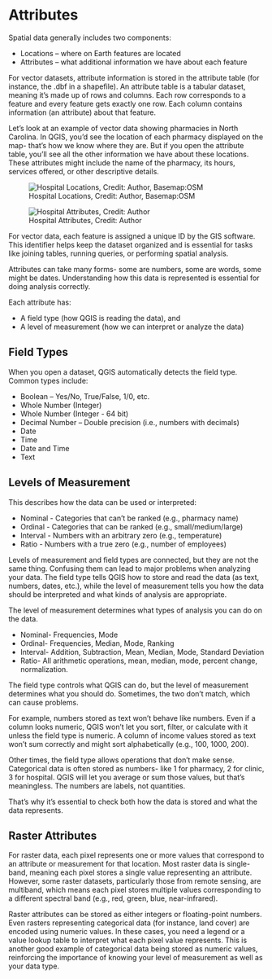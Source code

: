 # Attributes

Spatial data generally includes two components:

-   Locations – where on Earth features are located
-   Attributes – what additional information we have about each feature

For vector datasets, attribute information is stored in the attribute table (for instance, the .dbf in a shapefile). An attribute table is a tabular dataset, meaning it’s made up of rows and columns. Each row corresponds to a feature and every feature gets exactly one row. Each column contains information (an attribute) about that feature.

Let’s look at an example of vector data showing pharmacies in North Carolina. In QGIS, you’d see the location of each pharmacy displayed on the map- that’s how we know where they are. But if you open the attribute table, you’ll see all the other information we have about these locations. These attributes might include the name of the pharmacy, its hours, services offered, or other descriptive details.

![Hospital Locations, Credit: Author, Basemap:OSM](images/hosp.png)

![Hospital Attributes, Credit: Author](images/attributes.png)

For vector data, each feature is assigned a unique ID by the GIS software. This identifier helps keep the dataset organized and is essential for tasks like joining tables, running queries, or performing spatial analysis.

Attributes can take many forms- some are numbers, some are words, some might be dates. Understanding how this data is represented is essential for doing analysis correctly.

Each attribute has:

-   A field type (how QGIS is reading the data), and
-   A level of measurement (how we can interpret or analyze the data)

## Field Types

When you open a dataset, QGIS automatically detects the field type. Common types include:

-   Boolean – Yes/No, True/False, 1/0, etc.
-   Whole Number (Integer)
-   Whole Number (Integer - 64 bit)
-   Decimal Number – Double precision (i.e., numbers with decimals)
-   Date
-   Time
-   Date and Time
-   Text

## Levels of Measurement

This describes how the data can be used or interpreted:

-   Nominal - Categories that can't be ranked (e.g., pharmacy name)
-   Ordinal - Categories that can be ranked (e.g., small/medium/large)
-   Interval - Numbers with an arbitrary zero (e.g., temperature)
-   Ratio - Numbers with a true zero (e.g., number of employees)

Levels of measurement and field types are connected, but they are not the same thing. Confusing them can lead to major problems when analyzing your data. The field type tells QGIS how to store and read the data (as text, numbers, dates, etc.), while the level of measurement tells you how the data should be interpreted and what kinds of analysis are appropriate. 

The level of measurement determines what types of analysis you can do on the data. 

-   Nominal- Frequencies, Mode
-   Ordinal- Frequencies, Median, Mode, Ranking
-   Interval- Addition, Subtraction, Mean, Median, Mode, Standard Deviation
-   Ratio- All arithmetic operations, mean, median, mode, percent change, normalization. 

The field type controls what QGIS can do, but the level of measurement determines what you should do. Sometimes, the two don’t match, which can cause problems.

For example, numbers stored as text won’t behave like numbers. Even if a column looks numeric, QGIS won’t let you sort, filter, or calculate with it unless the field type is numeric. A column of income values stored as text won’t sum correctly and might sort alphabetically (e.g., 100, 1000, 200).

Other times, the field type allows operations that don’t make sense. Categorical data is often stored as numbers- like 1 for pharmacy, 2 for clinic, 3 for hospital. QGIS will let you average or sum those values, but that’s meaningless. The numbers are labels, not quantities.

That’s why it’s essential to check both how the data is stored and what the data represents.

## Raster Attributes

For raster data, each pixel represents one or more values that correspond to an attribute or measurement for that location. Most raster data is single-band, meaning each pixel stores a single value representing an attribute. However, some raster datasets, particularly those from remote sensing, are multiband, which means each pixel stores multiple values corresponding to a different spectral band (e.g., red, green, blue, near-infrared).

Raster attributes can be stored as either integers or floating-point numbers. Even rasters representing categorical data (for instance, land cover) are encoded using numeric values. In these cases, you need a legend or a value lookup table to interpret what each pixel value represents. This is another good example of categorical data being stored as numeric values, reinforcing the importance of knowing your level of measurement as well as your data type. 
